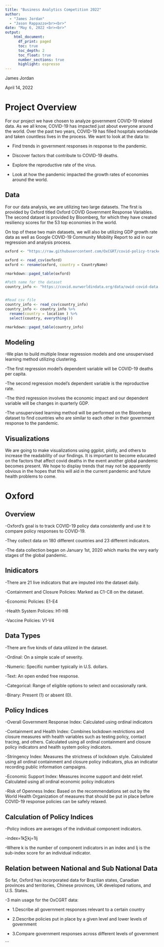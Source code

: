 ```yaml
---
title: "Business Analytics Competition 2022"
author: 
  - "James Jordan"
  - "Jason Rappazzo<br><br>"
date: "May 6, 2022 <br><br>"
output:
    html_document:
      df_print: paged
      toc: true
      toc_depth: 2
      toc_float: true
      number_sections: true
      highlight: espresso 
---
```




James Jordan

April 14, 2022


# Project Overview
For our project we have chosen to analyze government COVID-19 related data. As we all know, COVID-19 has impacted just about everyone around the world. Over the past two years, COVID-19 has filled hospitals worldwide and taken countless lives in the process. We want to look at the data to:

- Find trends in government responses in response to the pandemic.

- Discover factors that contribute to COVID-19 deaths.

- Explore the reproductive rate of the virus.

- Look at how the pandemic impacted the growth rates of economies around the world.

## Data
For our data analysis, we are utilizing two large datasets. The first is provided by Oxford titled Oxford COVID Government Response Variables. The second dataset is provided by Bloomberg, for which they have created resiliency scores for the 53 top economies in the world.

On top of these two main datasets, we will also be utilizing GDP growth rate data as well as Google COVID-19 Community Mobility Report to aid in our regression and analysis process.


```r
oxford <- "https://raw.githubusercontent.com/OxCGRT/covid-policy-tracker/master/data/OxCGRT_latest.csv"

oxford <- read_csv(oxford)
oxford <- rename(oxford, country = CountryName)

rmarkdown::paged_table(oxford)
```

```r
#Path name for the dataset
country_info <- "https://covid.ourworldindata.org/data/owid-covid-data.csv"


#Read csv file
country_info <- read_csv(country_info)
country_info <- country_info %>% 
  rename(country = location ) %>% 
  select(country, everything())

rmarkdown::paged_table(country_info)
```



## Modeling
-We plan to build multiple linear regression models and one unsupervised learning method utilizing clustering.

-The first regression model’s dependent variable will be COVID-19 deaths per capita.

-The second regression model’s dependent variable is the reproductive rate.

-The third regression involves the economic impact and our dependent variable will be changes in quarterly GDP.

-The unsupervised learning method will be performed on the Bloomberg dataset to find countries who are similar to each other in their government response to the pandemic.


## Visualizations

We are going to make visualizations using ggplot, plotly, and others to increase the readability of our findings. It is important to become educated on the factors that affect covid deaths in the event another global pandemic becomes present. We hope to display trends that may not be apparently obvious in the hopes that this will aid in the current pandemic and future health problems to come.

# Oxford

## Overview

-Oxford’s goal is to track COVID-19 policy data consistently and use it to compare policy responses to COVID-19.

-They collect data on 180 different countries and 23 different indicators.

-The data collection began on January 1st, 2020 which marks the very early stages of the global pandemic.

## Inidicators

-There are 21 live indicators that are imputed into the dataset daily.

-Containment and Closure Policies: Marked as C1-C8 on the dataset.

-Economic Policies: E1-E4

-Health System Policies: H1-H8

-Vaccine Policies: V1-V4

## Data Types

-There are five kinds of data utilized in the dataset.

-Ordinal: On a simple scale of severity.

-Numeric: Specific number typically in U.S. dollars.

-Text: An open ended free response.

-Categorical: Range of eligible options to select and occasionally rank.

-Binary: Present (1) or absent (0).

## Policy Indices

-Overall Government Response Index: Calculated using ordinal indicators

-Containment and Health Index: Combines lockdown restrictions and closure measures with health variables such as testing policy, contact tracing, and others. Calculated using all ordinal containment and closure policy indicators and health system policy indicators.

-Stringency Index: Measures the strictness of lockdown style. Calculated using all ordinal containment and closure policy indicators, plus an indicator recording public information campaigns.

-Economic Support Index: Measures income support and debt relief. Calculated using all ordinal economic policy indicators

-Risk of Openness Index: Based on the recommendations set out by the World Health Organization of measures that should be put in place before COVID-19 response policies can be safely relaxed.


## Calculation of Policy Indices

-Policy indices are averages of the individual component indicators.

-index=1k∑kj=1Ij

-Where k is the number of component indicators in an index and Ij is the sub-index score for an individual indicator.

## Relation between National and Sub National Data

So far, Oxford has incorporated data for Brazilian states, Canadian provinces and territories, Chinese provinces, UK developed nations, and U.S. States.

-3 main usage for the OxCGRT data:

- 1.Describe all government responses relevant to a certain country

- 2.Describe policies put in place by a given level and lower levels of government

- 3.Compare government responses across different levels of government





























```


 